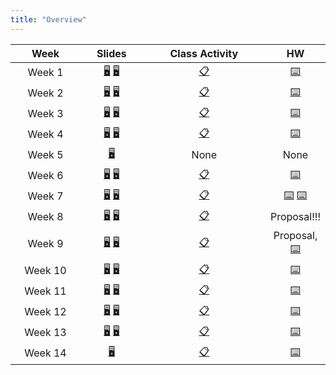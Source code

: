 ```yaml
---
title: "Overview"
---
```





|   Week  | Slides | Class Activity | HW |
|:-------:|:------:|:--------------:|:--:|
|  Week 1 | [🖥️ ](/slides/lec-01.html) [🖥️ ](/slides/lec-02html)       |  [📋](https://colab.research.google.com/drive/1rm5O6qu5w_475KXuXDsj4Ex7Q8eVVczw?usp=sharing)               |   [⌨️](https://colab.research.google.com/drive/1p_a3O1rd9s0ZeNJo5lsiSYSbVaQNpTBt?usp=sharing)    |
|  Week 2 | [🖥️ ](/slides/lec-03.html) [🖥️ ](/slides/lec-04.html)       |  [📋](https://colab.research.google.com/drive/1bB_p2iiX6_zwGW7VY0SevrH9TzZ9RMRJ?usp=sharing)               |   [⌨️](https://colab.research.google.com/drive/1X-0pJkS2kBKX3-yro_u-Zh-l3XEMpvYF?usp=sharing)    |
|  Week 3 | [🖥️ ](/slides/lec-05.html) [🖥️ ](/slides/lec-06.html)       |  [📋](https://colab.research.google.com/drive/1JfP7piEf21u3U-y57Tr_JYk0wMT_0XwS?usp=sharing)               |   [⌨️](https://colab.research.google.com/drive/1vqjlLcOAkafEFmlkCGHBjuGjQ8RVxEeB?usp=sharing)    |
|  Week 4 | [🖥️ ](/slides/lec-07.html) [🖥️ ](/slides/lec-08.html)       |  [📋](https://colab.research.google.com/drive/1G8FrrL2cENvBuo39dwx9DdPUcOogec5l?usp=sharing)               |   [⌨️](https://colab.research.google.com/drive/1vqjlLcOAkafEFmlkCGHBjuGjQ8RVxEeB?usp=sharing)    |
|  Week 5 | [🖥️ ](/slides/lec-09.html)                                   |  None           |   None   |
|  Week 6 | [🖥️ ](/slides/lec-10.html) [🖥️ ](/slides/lec-11.html)       |  [📋](https://colab.research.google.com/drive/1S9CF1esM6dci019I2WzaFlt1Nt4AcBJi?usp=sharing)               |   [⌨️](https://colab.research.google.com/drive/1EdakWIOXLV-1UjUytpgKj6yHMbq-Pvz3?usp=share_link)    |
|  Week 7 | [🖥️ ](/slides/lec-12.html) [🖥️ ](/slides/lec-13.html)       |  [📋](https://colab.research.google.com/drive/1A0OLxu3pIbrNThVtdec3yLRCZmud9fio?usp=sharing)               |   [⌨️](https://colab.research.google.com/drive/1EdakWIOXLV-1UjUytpgKj6yHMbq-Pvz3?usp=share_link) [⌨️](https://colab.research.google.com/drive/1bPCLIcJy9wBEEjL0qkwcWLyDCHoo-hRv?usp=sharing)    |
|  Week 8 | [🖥️ ](/slides/lec-14.html) [🖥️ ](/slides/lec-15.html)       |  [📋](https://colab.research.google.com/drive/1m2vth1QYOhUqCmOv0JTWVvWS8wPkjeXu?usp=sharing)               |   Proposal!!!    |
|  Week 9 | [🖥️ ](/slides/lec-16.html) [🖥️ ](/slides/lec-17.html)       |  [📋](https://colab.research.google.com/drive/1m2vth1QYOhUqCmOv0JTWVvWS8wPkjeXu?usp=sharing)               |   Proposal, [⌨️](https://colab.research.google.com/drive/17_0yoHoVZ_Wekp43tvwf5tWSFtxyyyam?usp=sharing)    |
|  Week 10 | [🖥️ ](/slides/lec-17.html) [🖥️ ](/slides/lec-18.html)       |  [📋]()               |   [⌨️]()    |
|  Week 11 | [🖥️ ](/slides/lec-19.html) [🖥️ ](/slides/lec-20.html)       |  [📋]()               |   [⌨️]()    |
|  Week 12 | [🖥️ ](/slides/lec-21.html) [🖥️ ](/slides/lec-22.html)       |  [📋]()               |   [⌨️]()    |
|  Week 13 | [🖥️ ](/slides/lec-23.html) [🖥️ ](/slides/lec-24.html)       |  [📋]()               |   [⌨️]()    |
|  Week 14 | [🖥️ ](/slides/lec-25.html)     |  [📋]()               |   [⌨️]()    |
